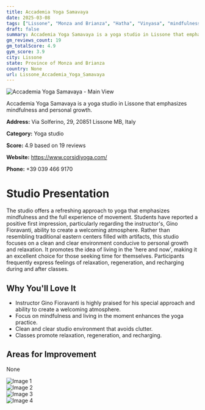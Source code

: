 ```yaml
---
title: Accademia Yoga Samavaya
date: 2025-03-08
tags: ["Lissone", "Monza and Brianza", "Hatha", "Vinyasa", "mindfulness", "clean environment", "Lissone"]  
draft: false
summary: Accademia Yoga Samavaya is a yoga studio in Lissone that emphasizes mindfulness and personal growth.
gm_reviews_count: 19
gm_totalScore: 4.9
gym_score: 3.9
city: Lissone
state: Province of Monza and Brianza
country: None
url: Lissone_Accademia_Yoga_Samavaya
---
```


<div className="aspect-[16/9] relative my-8">
  <img 
    src="https://lh5.googleusercontent.com/p/AF1QipMnAPZw51UzvX0UpHfA1CwiQasSqBe34VpjcxDc=w1920-h1080-k-no"
    alt="Accademia Yoga Samavaya - Main View"
    className="object-cover absolute inset-0 w-full h-full rounded-lg"
  />
</div>

Accademia Yoga Samavaya is a yoga studio in Lissone that emphasizes mindfulness and personal growth.

**Address:** Via Solferino, 29, 20851 Lissone MB, Italy

**Category:** Yoga studio

**Score:** 4.9 based on 19 reviews

**Website:** https://www.corsidiyoga.com/

**Phone:** +39 039 466 9170

# Studio Presentation

The studio offers a refreshing approach to yoga that emphasizes mindfulness and the full experience of movement.
Students have reported a positive first impression, particularly regarding the instructor's, Gino Fioravanti, ability to create a welcoming atmosphere.
Rather than resembling traditional eastern centers filled with artifacts, this studio focuses on a clean and clear environment conducive to personal growth and relaxation.
It promotes the idea of living in the 'here and now', making it an excellent choice for those seeking time for themselves.
Participants frequently express feelings of relaxation, regeneration, and recharging during and after classes.

## Why You'll Love It

- Instructor Gino Fioravanti is highly praised for his special approach and ability to create a welcoming atmosphere.
- Focus on mindfulness and living in the moment enhances the yoga practice.
- Clean and clear studio environment that avoids clutter.
- Classes promote relaxation, regeneration, and recharging.

## Areas for Improvement

None

<div className="grid grid-cols-1 xl:grid-cols-2 gap-4 my-8">
<div className="aspect-[4/3] relative"><img src="https://lh5.googleusercontent.com/p/AF1QipPurf2ppi7Qtu-HlTM8NyQHnlP5hV5DgpobKeJJ=w1920-h1080-k-no" alt="Image 1" className="object-cover absolute inset-0 w-full h-full rounded-lg" /></div>
<div className="aspect-[4/3] relative"><img src="https://lh5.googleusercontent.com/p/AF1QipP2eXC6c8eMff8YabklCMlJN-vfJC_sY7X7E76b=w1920-h1080-k-no" alt="Image 2" className="object-cover absolute inset-0 w-full h-full rounded-lg" /></div>
<div className="aspect-[4/3] relative"><img src="https://lh5.googleusercontent.com/p/AF1QipNv0a7_JHTmqjg13374S2Z0OGwZTMChvEIGATzU=w1920-h1080-k-no" alt="Image 3" className="object-cover absolute inset-0 w-full h-full rounded-lg" /></div>
<div className="aspect-[4/3] relative"><img src="https://lh5.googleusercontent.com/p/AF1QipPmbONwpfgYo_GX4C0Cv-jV_u-wk7AsyiumIw_8=w1920-h1080-k-no" alt="Image 4" className="object-cover absolute inset-0 w-full h-full rounded-lg" /></div>
</div>